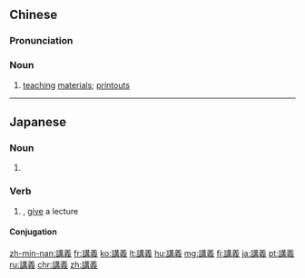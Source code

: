 {{also|讲义}}
==Chinese==
{{zh-forms|s=讲义}}

===Pronunciation===
{{zh-pron
|m=jiǎngyì
|c=gong2 ji6
|mn=kh,qz,tp,xm,zz:káng-gī
|cat=n
}}

===Noun===
{{zh-noun}}

# [[teaching]] [[material]]s; [[printout]]s

{{zh-cat|Intermediate}}

----

==Japanese==
{{ja-kanjitab|こう|ぎ|yomi=o}}

===Noun===
{{ja-noun|こうぎ}}

# {{l|en|lecture|id=a spoken lesson}}

===Verb===
{{ja-verb-suru|こうぎ}}

# {{l|en|lecture|id=to teach}}, [[give]] a lecture

====Conjugation====
{{ja-suru|こうぎ}}

[[zh-min-nan:講義]]
[[fr:講義]]
[[ko:講義]]
[[lt:講義]]
[[hu:講義]]
[[mg:講義]]
[[fj:講義]]
[[ja:講義]]
[[pt:講義]]
[[ru:講義]]
[[chr:講義]]
[[zh:講義]]